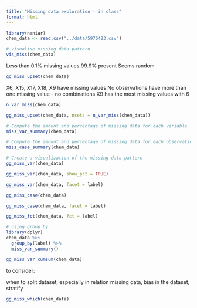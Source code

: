 ```yaml
---
title: "Missing data exploration - in class"
format: html
---
```


```r
library(naniar)
chem_data <- read.csv("../data/5976423.csv")
```

```r
# visualise missing data pattern
vis_miss(chem_data)
```

Less than 0.1% missing values
99.9% present
Seems random

```r
gg_miss_upset(chem_data)
```

X6, X15, X17, X18, X9 have missing values
No observations have more than one missing value - no combinations
X9 has the most missing values with 6

```r
n_var_miss(chem_data)
```
```r
gg_miss_upset(chem_data, nsets = n_var_miss(chem_data))
```


```r
# Compute the amount and percentage of missing data for each variable
miss_var_summary(chem_data)
```

```r
# Compute the amount and percentage of missing data for each observation
miss_case_summary(chem_data)
```
```r
# Create a visualization of the missing data pattern
gg_miss_var(chem_data)
```

```r
gg_miss_var(chem_data, show_pct = TRUE)
```
```r
gg_miss_var(chem_data, facet = label)
```


```r
gg_miss_case(chem_data)
```

```r
gg_miss_case(chem_data, facet = label)
```


```r
gg_miss_fct(chem_data, fct = label)

```

```r
# using group_by
library(dplyr)
chem_data %>%
  group_by(label) %>%
  miss_var_summary()
```


```r
gg_miss_var_cumsum(chem_data)
```



to consider: 

when to split dataset, especially in relation missing data, bias in the dataset, stratify

```r
gg_miss_which(chem_data)
```

